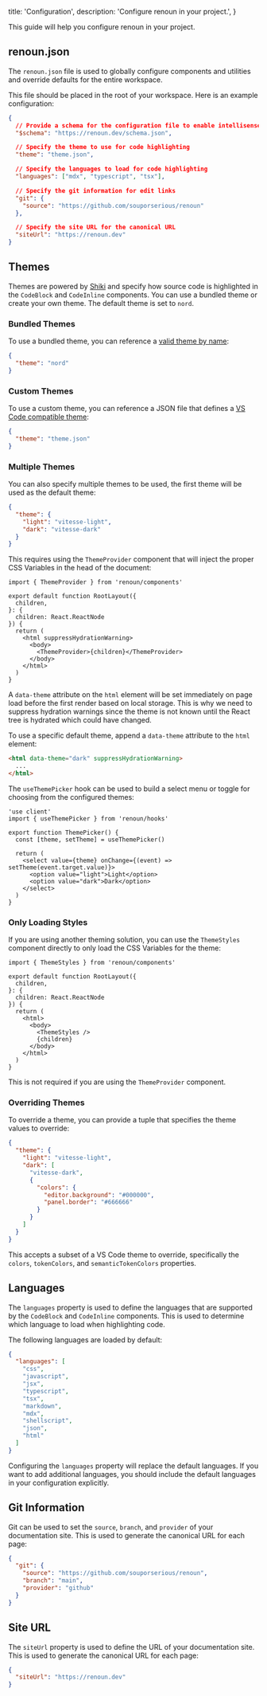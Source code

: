   title: 'Configuration',
  description: 'Configure renoun in your project.',
}

This guide will help you configure renoun in your project.

## renoun.json

The `renoun.json` file is used to globally configure components and utilities and override defaults for the entire workspace.

This file should be placed in the root of your workspace. Here is an example configuration:

```json path="renoun.json"
{
  // Provide a schema for the configuration file to enable intellisense
  "$schema": "https://renoun.dev/schema.json",

  // Specify the theme to use for code highlighting
  "theme": "theme.json",

  // Specify the languages to load for code highlighting
  "languages": ["mdx", "typescript", "tsx"],

  // Specify the git information for edit links
  "git": {
    "source": "https://github.com/souporserious/renoun"
  },

  // Specify the site URL for the canonical URL
  "siteUrl": "https://renoun.dev"
}
```

## Themes

Themes are powered by <a href="https://shiki.style" target="_blank" rel="noopener">Shiki</a> and specify how source code is highlighted in the `CodeBlock` and `CodeInline` components. You can use a bundled theme or create your own theme. The default theme is set to `nord`.

### Bundled Themes

To use a bundled theme, you can reference a <a href="https://shiki.matsu.io/themes" target="_blank" rel="noopener">valid theme by name</a>:

```json
{
  "theme": "nord"
}
```

### Custom Themes

To use a custom theme, you can reference a JSON file that defines a <a href="https://code.visualstudio.com/api/extension-guides/color-theme" target="_blank" rel="noopener">VS Code compatible theme</a>:

```json
{
  "theme": "theme.json"
}
```

### Multiple Themes

You can also specify multiple themes to be used, the first theme will be used as the default theme:

```json
{
  "theme": {
    "light": "vitesse-light",
    "dark": "vitesse-dark"
  }
}
```

This requires using the `ThemeProvider` component that will inject the proper CSS Variables in the head of the document:

```tsx
import { ThemeProvider } from 'renoun/components'

export default function RootLayout({
  children,
}: {
  children: React.ReactNode
}) {
  return (
    <html suppressHydrationWarning>
      <body>
        <ThemeProvider>{children}</ThemeProvider>
      </body>
    </html>
  )
}
```

A `data-theme` attribute on the `html` element will be set immediately on page load before the first render based on local storage. This is why we need to suppress hydration warnings since the theme is not known until the React tree is hydrated which could have changed.

To use a specific default theme, append a `data-theme` attribute to the `html` element:

```html
<html data-theme="dark" suppressHydrationWarning>
  ...
</html>
```

The `useThemePicker` hook can be used to build a select menu or toggle for choosing from the configured themes:

```tsx
'use client'
import { useThemePicker } from 'renoun/hooks'

export function ThemePicker() {
  const [theme, setTheme] = useThemePicker()

  return (
    <select value={theme} onChange={(event) => setTheme(event.target.value)}>
      <option value="light">Light</option>
      <option value="dark">Dark</option>
    </select>
  )
}
```

### Only Loading Styles

If you are using another theming solution, you can use the `ThemeStyles` component directly to only load the CSS Variables for the theme:

```tsx
import { ThemeStyles } from 'renoun/components'

export default function RootLayout({
  children,
}: {
  children: React.ReactNode
}) {
  return (
    <html>
      <body>
        <ThemeStyles />
        {children}
      </body>
    </html>
  )
}
```

This is not required if you are using the `ThemeProvider` component.

### Overriding Themes

To override a theme, you can provide a tuple that specifies the theme values to override:

```json
{
  "theme": {
    "light": "vitesse-light",
    "dark": [
      "vitesse-dark",
      {
        "colors": {
          "editor.background": "#000000",
          "panel.border": "#666666"
        }
      }
    ]
  }
}
```

This accepts a subset of a VS Code theme to override, specifically the `colors`, `tokenColors`, and `semanticTokenColors` properties.

## Languages

The `languages` property is used to define the languages that are supported by the `CodeBlock` and `CodeInline` components. This is used to determine which language to load when highlighting code.

The following languages are loaded by default:

```json
{
  "languages": [
    "css",
    "javascript",
    "jsx",
    "typescript",
    "tsx",
    "markdown",
    "mdx",
    "shellscript",
    "json",
    "html"
  ]
}
```

<Note>

Configuring the `languages` property will replace the default languages. If you want to add additional languages, you should include the default languages in your configuration explicitly.

</Note>

## Git Information

Git can be used to set the `source`, `branch`, and `provider` of your documentation site. This is used to generate the canonical URL for each page:

```json
{
  "git": {
    "source": "https://github.com/souporserious/renoun",
    "branch": "main",
    "provider": "github"
  }
}
```

## Site URL

The `siteUrl` property is used to define the URL of your documentation site. This is used to generate the canonical URL for each page:

```json
{
  "siteUrl": "https://renoun.dev"
}
```
